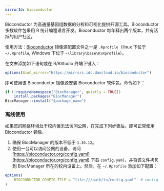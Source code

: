 ```yaml
---
mirrorId: bioconductor
---
```


Bioconductor 为高通量基因组数据的分析和可视化提供开源工具。Bioconductor 多数软件包采用 R 统计编程语言开发。Bioconductor 每年释出两个版本，并有活跃的用户社区。

使用方法：[Bioconductor](https://www.bioconductor.org/) 镜像源配置文件之一是 `.Rprofile`（linux 下位于 `~/.Rprofile`, Windows 下位于 `~\library\base\R\Rprofile`）。

在文末添加如下语句或在 R/RStudio 终端下键入：

```R
options(BioC_mirror="https://mirrors.idc.daocloud.io/bioconductor")
```

即可使用该 Bioconductor 镜像源安装 Bioconductor 软件包。命令如下：

```R
if (!requireNamespace("BiocManager", quietly = TRUE))
    install.packages("BiocManager")
BiocManager::install("$package_name")
```

### 离线使用

如果您的网络环境处于校内但无法访问公网，在完成下列步骤后，即可正常使用 Bioconductor 镜像。
1. 确保 BiocManager 的版本不低于 `1.30.12`。	
2. 使用一台可以访问公网的设备，访问 [https://bioconductor.org/config.yaml](https://bioconductor.org/config.yaml) 下载 `config.yaml`，并将该文件拷贝到 BiocManager 所在的校内设备上。然后，在 `~/.Rprofile` 添加如下配置：
```R
options(
    BIOCONDUCTOR_CONFIG_FILE = "file:///path/to/config.yaml"  # config.yaml 所在的路径
)
```